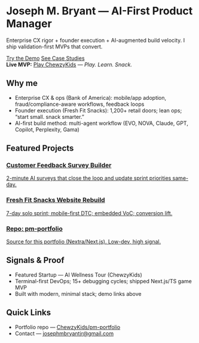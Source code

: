 
<div style={{padding:'40px 28px',borderRadius:16,background:'linear-gradient(135deg,#111827 0%,#1f2937 60%,#111827 100%)',color:'#fff',marginBottom:28}}>
<h1 style={{margin:'0 0 8px 0',fontSize:36,letterSpacing:'-0.02em'}}>Joseph M. Bryant — AI-First Product Manager</h1>
<p style={{margin:'0 0 18px 0',opacity:.9,fontSize:18}}>Enterprise CX rigor + founder execution + AI-augmented build velocity. I ship validation-first MVPs that convert.</p>
<div style={{display:'flex',gap:12,flexWrap:'wrap'}}>
<a href="https://chewzykids.com" target="_blank" rel="noreferrer"
style={{padding:'12px 16px',background:'#10b981',color:'#111827',borderRadius:10,fontWeight:700,textDecoration:'none'}}>Try the Demo</a>
<a href="/cases/survey-builder"
style={{padding:'12px 16px',background:'transparent',border:'2px solid #9ca3af',color:'#e5e7eb',borderRadius:10,fontWeight:700,textDecoration:'none'}}>See Case Studies</a>
</div>
</div>

<Callout type="info">
<strong>Live MVP:</strong> <a href="https://chewzykids.com" target="_blank" rel="noreferrer">Play ChewzyKids</a> — <em>Play. Learn. Snack.</em>
</Callout>

## Why me
- Enterprise CX & ops (Bank of America): mobile/app adoption, fraud/compliance-aware workflows, feedback loops
- Founder execution (Fresh Fit Snacks): 1,200+ retail doors; lean ops; “start small. snack smarter.”
- AI-first build method: multi-agent workflow (EVO, NOVA, Claude, GPT, Copilot, Perplexity, Gama)

## Featured Projects
<div style={{display:'grid',gridTemplateColumns:'repeat(auto-fit,minmax(260px,1fr))',gap:16}}>
<a href="/cases/survey-builder" style={{display:'block',padding:16,border:'1px solid #e5e7eb',borderRadius:12,textDecoration:'none'}}>
<h3 style={{margin:'0 0 8px 0'}}>Customer Feedback Survey Builder</h3>
<p style={{margin:0,color:'#4b5563'}}>2-minute AI surveys that close the loop and update sprint priorities same-day.</p>
</a>
<a href="/cases/ffs-rebuild" style={{display:'block',padding:16,border:'1px solid #e5e7eb',borderRadius:12,textDecoration:'none'}}>
<h3 style={{margin:'0 0 8px 0'}}>Fresh Fit Snacks Website Rebuild</h3>
<p style={{margin:0,color:'#4b5563'}}>7-day solo sprint; mobile-first DTC; embedded VoC; conversion lift.</p>
</a>
<a href="https://github.com/ChewzyKids/pm-portfolio" target="_blank" rel="noreferrer" style={{display:'block',padding:16,border:'1px solid #e5e7eb',borderRadius:12,textDecoration:'none'}}>
<h3 style={{margin:'0 0 8px 0'}}>Repo: pm-portfolio</h3>
<p style={{margin:0,color:'#4b5563'}}>Source for this portfolio (Nextra/Next.js). Low-dev, high signal.</p>
</a>
</div>

## Signals & Proof
- Featured Startup — AI Wellness Tour (ChewzyKids)
- Terminal-first DevOps; 15+ debugging cycles; shipped Next.js/TS game MVP
- Built with modern, minimal stack; demo links above

## Quick Links
- Portfolio repo — <a href="https://github.com/ChewzyKids/pm-portfolio" target="_blank" rel="noreferrer">ChewzyKids/pm-portfolio</a><br/>
- Contact — <a href="mailto:josephmbryantjr@gmail.com">josephmbryantjr@gmail.com</a>
